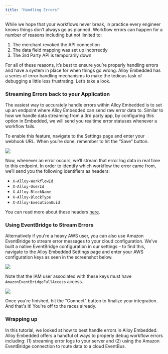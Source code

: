 ```yaml
---
title: "Handling Errors"
---
```


While we hope that your workflows never break, in practice every engineer knows things don’t always go as planned. Workflow errors can happen for a number of reasons including but not limited to:

1. The merchant revoked the API connection
2. The data field mapping was set up incorrectly
3. The 3rd Party API is temporarily down

For all of these reasons, it’s best to ensure you’re properly handling errors and have a system in place for when things go wrong. Alloy Embedded has a series of error handling mechanisms to make the tedious task of debugging a little less frustrating. Let’s take a look.

### Streaming Errors back to your Application

The easiest way to accurately handle errors within Alloy Embedded is to set up an endpoint where Alloy Embedded can send raw error data to. Similar to how we handle data streaming from a 3rd party app, by configuring this option in Embedded, we will send you realtime error statuses whenever a workflow fails.

To enable this feature, navigate to the Settings page and enter your webhook URL. When you’re done, remember to hit the “Save” button.

![](/images/a71c928-ss4.png)

Now, whenever an error occurs, we’ll stream that error log data in real time to this endpoint. In order to identify which workflow the error came from, we’ll send you the following identifiers as headers:

* `X-Alloy-WorkflowId`
* `X-Alloy-UserId`
* `X-Alloy-BlockName`
* `X-Alloy-BlockType`
* `X-Alloy-ExecutionUuid`

You can read more about these headers [here](/docs/making-custom-api-calls#embedded-x-headers).

### Using EventBridge to Stream Errors

Alternatively if you're a heavy AWS user, you can also use Amazon EventBridge to stream error messages to your cloud configuration. We’ve built a native EventBridge configuration in our settings – to find this, navigate to the Alloy Embedded Settings page and enter your AWS configuration keys as seen in the screenshot below.

![](/images/ced76ea-ss5.png)

Note that the IAM user associated with these keys must have `AmazonEventBridgeFullAccess` access.

![](/images/fa9d95f-Screen_Shot_2022-08-21_at_12.01.21_PM.png)

Once you're finished, hit the "Connect" button to finalize your integration. And that's it! You're off to the races already.

### Wrapping up

In this tutorial, we looked at how to best handle errors in Alloy Embedded. Alloy Embedded offers a handful of ways to properly debug workflow errors including: (1) streaming error logs to your server and (2) using the Amazon EventBridge connection to route data to a cloud EventBus.